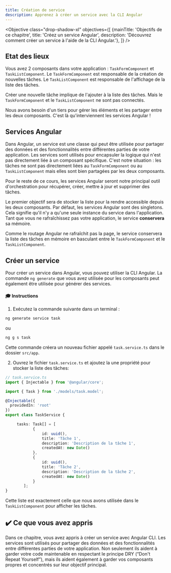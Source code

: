 ```yaml
---
title: Création de service
description: Apprenez à créer un service avec la CLI Angular
---
```



<Objective class="drop-shadow-xl" objectives={[
{mainTitle: 'Objectifs de ce chapitre', title: 'Créez un service Angular', description: 'Découvrez comment créer un service à l\'aide de la CLI Angular.'},
]} />

## Etat des lieux

Vous avez 2 composants dans votre application : `TaskFormComponent` et `TaskListComponent`.
Le `TaskFormComponent` est responsable de la création de nouvelles tâches.
Le `TaskListComponent` est responsable de l'affichage de la liste des tâches.

Créer une nouvelle tâche implique de l'ajouter à la liste des tâches.
Mais le `TaskFormComponent` et le `TaskListComponent` ne sont pas connectés.

Nous avons besoin d'un tiers pour gérer les éléments et les partager entre les deux composants.
C'est là qu'interviennent les services Angular !

## Services Angular

Dans Angular, un service est une classe qui peut être utilisée pour partager des données et des fonctionnalités entre différentes parties de votre application.
Les services sont utilisés pour encapsuler la logique qui n'est pas directement liée à un composant spécifique.
C'est notre situation : les tâches ne sont pas directement liées au `TaskFormComponent` ou au `TaskListComponent` mais elles sont bien partagées par les deux composants.

Pour le reste de ce cours, les services Angular seront notre principal outil d'orchestration pour récupérer, créer, mettre à jour et supprimer des tâches.

Le premier objectif sera de stocker la liste pour la rendre accessible depuis les deux composants.
Par défaut, les services Angular sont des singletons. Cela signifie qu'il n'y a qu'une seule instance du service dans l'application.
Tant que vous ne rafraîchissez pas votre application, le service **conservera** sa mémoire.

Comme le routage Angular ne rafraîchit pas la page, le service conservera la liste des tâches en mémoire en basculant entre le `TaskFormComponent` et le `TaskListComponent`.

## Créer un service

Pour créer un service dans Angular, vous pouvez utiliser la CLI Angular.
La commande `ng generate` que vous avez utilisée pour les composants peut également être utilisée pour générer des services.

#### 🎓 Instructions

1. Exécutez la commande suivante dans un terminal :

```bash
ng generate service task
```

ou 

```bash
ng g s task
```

Cette commande créera un nouveau fichier appelé `task.service.ts` dans le dossier `src/app`.

2. Ouvrez le fichier `task.service.ts` et ajoutez la  une propriété pour stocker la liste des tâches:

```typescript ins={"Importez l\'interface des tâches": 3-4} ins={"Ajoutez la variable des tâches": 10-24}
// task.service.ts
import { Injectable } from '@angular/core';

import { Task } from './models/task.model';

@Injectable({
  providedIn: 'root'
})
export class TaskService {

     tasks: Task[] = [
            {
                id: uuid(),
                title: 'Tâche 1',
                description: 'Description de la tâche 1',
                createdAt: new Date()
            },
            {
                id: uuid(),
                title: 'Tâche 2',
                description: 'Description de la tâche 2',
                createdAt: new Date()
            }
        ];
}
```

Cette liste est exactement celle que nous avons utilisée dans le `TaskListComponent` pour afficher les tâches.

## ✔️ Ce que vous avez appris

Dans ce chapitre, vous avez appris à créer un service avec Angular CLI.
Les services sont utilisés pour partager des données et des fonctionnalités entre différentes parties de votre application.
Non seulement ils aident à garder votre code maintenable en respectant le principe DRY (“Don't Repeat Yourself”), mais ils aident également à garder vos composants propres et concentrés sur leur objectif principal.
